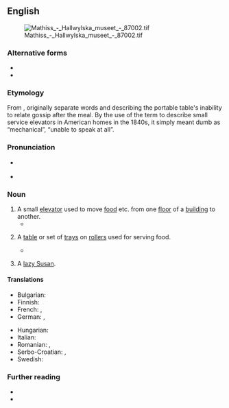 {{also|dumb-waiter|dumb waiter}}
==English==
[[File:Mathiss - Hallwylska museet - 87002.tif|thumb]]

===Alternative forms===
* {{l|en|dumb waiter}}
* {{l|en|dumb-waiter}}

===Etymology===
From {{compound|en|dumb|t1=unable to speak|waiter}}, originally separate words and describing the portable table's inability to relate gossip after the meal. By the use of the term to describe small service elevators in American homes in the 1840s, it simply meant dumb as “mechanical”, “unable to speak at all”.

===Pronunciation===
* {{a|GA|Canada}} {{IPA|en|/ˈdʌmˌweɪtəɹ/}}
* {{audio|en|en-ca-dumbwaiter.oga|Audio (CA)}}

===Noun===
{{en-noun}}

# A small [[elevator]] used to move [[food]] etc. from one [[floor]] of a [[building]] to another.
#* {{quote-book
|en
|year=1951
|author=Isaac Jefferson
|authorlink=Isaac Jefferson
|title=Memoirs Of A Monticello Slave
|publisher=University Of Virginia Press
|chapter=9
|page=27
|pageurl=https://archive.org/details/memoirsofamontic031158mbp/page/n38
|passage=When writing he had a copyin machine: while he was a-writin he wouldn't suffer nobody to come in his room: had a '''dumb-waiter''': when he wanted anything he had nothin to do but turn a crank and the '''dumb-waiter''' would bring him water or fruit on a plate or anything he wanted.}}
# {{lb|en|obsolete}} A [[table]] or set of [[tray]]s on [[roller]]s used for serving food.
#* {{RQ:Dickens Great Expectations|chapter=VII|volume=II|page=110|passage=Sauces, wines, all the accessories we wanted, and all of the best, were given out by our host from his '''dumbwaiter'''; and when they had made the circuit of the table, he always put them back again.}}
# {{lb|en|obsolete}} A [[lazy Susan]].

====Translations====
{{trans-top|small elevator}}
* Bulgarian: {{t|bg|кухненски асансьор|m}}
* Finnish: {{t|fi|ruokahissi}}
* French: {{t+|fr|monte-plat|m}}, {{t+|fr|monte-plats |m}}
* German: {{t|de|Speisenaufzug|m}}, {{t|de|Speiseaufzug|m}}
{{trans-mid}}
* Hungarian: {{t|hu|étellift}}
* Italian: {{t|it|montavivande|m}}
* Romanian: {{t|ro|ascensor de bucătărie|n}}, {{t|ro|lift de bucătărie|n}}
* Serbo-Croatian: {{t|sh|dizalo za hranu|n}}, {{t|sh|lift za hranu|n}}
* Swedish: {{t+|sv|mathiss|c}}
{{trans-bottom}}

===Further reading===
* {{pedia}}
* {{R:Britannica 1911|Dumb Waiter}}